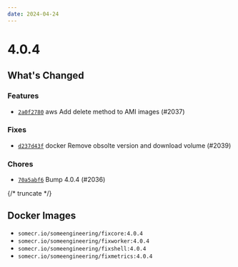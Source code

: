 ```yaml
---
date: 2024-04-24
---
```


# 4.0.4

## What's Changed

### Features

- [`2a0f2780`](https://github.com/someengineering/fixinventory/commit/2a0f2780) <span class="badge badge--secondary">aws</span> Add delete method to AMI images (#2037)

### Fixes

- [`d237d43f`](https://github.com/someengineering/fixinventory/commit/d237d43f) <span class="badge badge--secondary">docker</span> Remove obsolte version and download volume (#2039)

### Chores

- [`70a5abf6`](https://github.com/someengineering/fixinventory/commit/70a5abf6) Bump 4.0.4 (#2036)

{/* truncate */}

## Docker Images

- `somecr.io/someengineering/fixcore:4.0.4`
- `somecr.io/someengineering/fixworker:4.0.4`
- `somecr.io/someengineering/fixshell:4.0.4`
- `somecr.io/someengineering/fixmetrics:4.0.4`
